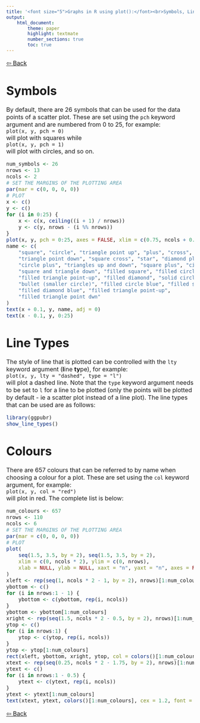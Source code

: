 ```yaml
---
title: '<font size="5">Graphs in R using plot():</font><br>Symbols, Line Types and Colours'
output:
    html_document:
        theme: paper
        highlight: textmate
        number_sections: true
        toc: true
---
```

<font size="3">

[⇦ Back](../../../R.html)

Symbols
=======

By default, there are 26 symbols that can be used for the data points of a scatter plot. These are set using the `pch` keyword argument and are numbered from 0 to 25, for example:  
`plot(x, y, pch = 0)`  
will plot with squares while  
`plot(x, y, pch = 1)`  
will plot with circles, and so on.

```r
num_symbols <- 26
nrows <- 13
ncols <- 2
# SET THE MARGINS OF THE PLOTTING AREA
par(mar = c(0, 0, 0, 0))
# PLOT
x <- c()
y <- c()
for (i in 0:25) {
    x <- c(x, ceiling((i + 1) / nrows))
    y <- c(y, nrows - (i %% nrows))
}
plot(x, y, pch = 0:25, axes = FALSE, xlim = c(0.75, ncols + 0.75))
name <- c(
    "square", "circle", "triangle point up", "plus", "cross", "diamond",
    "triangle point down", "square cross", "star", "diamond plus",
    "circle plus", "triangles up and down", "square plus", "circle cross",
    "square and triangle down", "filled square", "filled circle",
    "filled triangle point-up", "filled diamond", "solid circle",
    "bullet (smaller circle)", "filled circle blue", "filled square blue",
    "filled diamond blue", "filled triangle point-up",
    "filled triangle point dwn"
)
text(x + 0.1, y, name, adj = 0)
text(x - 0.1, y, 0:25)
```

Line Types
==========
The style of line that is plotted can be controlled with the `lty` keyword argument (**l**ine **ty**pe), for example:  
`plot(x, y, lty = "dashed", type = "l")`  
will plot a dashed line. Note that the `type` keyword argument needs to be set to `l` for a line to be plotted (only the points will be plotted by default - ie a scatter plot instead of a line plot). The line types that can be used are as follows:

```r
library(ggpubr)
show_line_types()
```

Colours
=======
There are 657 colours that can be referred to by name when choosing a colour for a plot. These are set using the `col` keyword argument, for example:  
`plot(x, y, col = "red")`  
will plot in red. The complete list is below:

```r
num_colours <- 657
nrows <- 110
ncols <- 6
# SET THE MARGINS OF THE PLOTTING AREA
par(mar = c(0, 0, 0, 0))
# PLOT
plot(
    seq(1.5, 3.5, by = 2), seq(1.5, 3.5, by = 2),
    xlim = c(0, ncols * 2), ylim = c(0, nrows),
    xlab = NULL, ylab = NULL, xaxt = "n", yaxt = "n", axes = FALSE, ann = FALSE
)
xleft <- rep(seq(1, ncols * 2 - 1, by = 2), nrows)[1:num_colours]
ybottom <- c()
for (i in nrows:1 - 1) {
    ybottom <- c(ybottom, rep(i, ncols))
}
ybottom <- ybottom[1:num_colours]
xright <- rep(seq(1.5, ncols * 2 - 0.5, by = 2), nrows)[1:num_colours]
ytop <- c()
for (i in nrows:1) {
    ytop <- c(ytop, rep(i, ncols))
}
ytop <- ytop[1:num_colours]
rect(xleft, ybottom, xright, ytop, col = colors()[1:num_colours])
xtext <- rep(seq(0.25, ncols * 2 - 1.75, by = 2), nrows)[1:num_colours]
ytext <- c()
for (i in nrows:1 - 0.5) {
    ytext <- c(ytext, rep(i, ncols))
}
ytext <- ytext[1:num_colours]
text(xtext, ytext, colors()[1:num_colours], cex = 1.2, font = 2)
```

[⇦ Back](../../../R.html)

</font>
